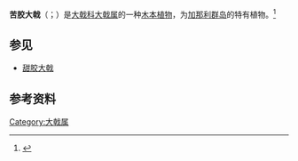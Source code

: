 {{Speciesbox
| image = Euphorbia broussonetii by Scott Zona 001.jpg
| display_parents = 3
| genus = Euphorbia
| species = lamarckii
| authority = Sweet
}}

'''苦胶大戟'''（{{lang-xm|Euphorbia lamarckii}}；{{lang-es|tabaiba amarga}}）是[[大戟科|大戟科]][[大戟属|大戟属]]的一种[[木本植物|木本植物]]，为[[加那利群岛|加那利群岛]]的特有植物。<ref>{{Cite web|title=''Euphorbia lamarckii'' Sweet|url=http://powo.science.kew.org/taxon/urn:lsid:ipni.org:names:347046-1|accessdate=2021-03-26|work=Plants of the World Online|publisher=Kew Science|archive-date=2020-07-08|archive-url=https://web.archive.org/web/20200708015344/http://powo.science.kew.org/taxon/urn:lsid:ipni.org:names:347046-1|dead-url=no}}</ref>

== 参见 ==
* [[甜胶大戟|甜胶大戟]]

== 参考资料 ==
{{reflist}}

{{Taxonbar}}

[[Category:大戟属|Category:大戟属]]
